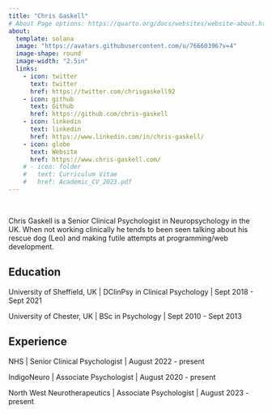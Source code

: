 ```yaml
---
title: "Chris Gaskell"
# About Page options: https://quarto.org/docs/websites/website-about.html
about:
  template: solana
  image: "https://avatars.githubusercontent.com/u/76660396?v=4"
  image-shape: round
  image-width: "2.5in"
  links:
    - icon: twitter
      text: twitter
      href: https://twitter.com/chrisgaskell92
    - icon: github
      text: Github
      href: https://github.com/chris-gaskell
    - icon: linkedin
      text: linkedin
      href: https://www.linkedin.com/in/chris-gaskell/
    - icon: globe
      text: Website
      href: https://www.chris-gaskell.com/
    # - icon: folder
    #   text: Curriculum Vitae
    #   href: Academic_CV_2023.pdf
---
```


<div>

```{=html}
<script type="text/javascript" src="https://cdnjs.buymeacoffee.com/1.0.0/button.prod.min.js" data-name="bmc-button" data-slug="chris.gaskell" data-color="#2fa4e7" data-emoji="☕"  data-font="Lato" data-text="Buy me a coffee" data-outline-color="#000000" data-font-color="#000000" data-coffee-color="#FFDD00" ></script>
```
</div>

<br>

Chris Gaskell is a Senior Clinical Psychologist in Neuropsychology in the UK. When not working clinically he tends to been seen talking about his rescue dog (Leo) and making futile attempts at programming/web development.

## Education

University of Sheffield, UK \| DClinPsy in Clinical Psychology \| Sept 2018 - Sept 2021

University of Chester, UK \| BSc in Psychology \| Sept 2010 - Sept 2013

## Experience

NHS \| Senior Clinical Psychologist \| August 2022 - present

IndigoNeuro \| Associate Psychologist \| August 2020 - present

North West Neurotherapeutics \| Associate Psychologist \| August 2023 - present
